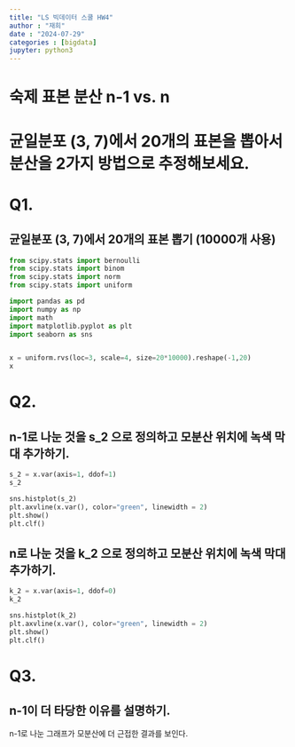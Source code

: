 ```yaml
---
title: "LS 빅데이터 스쿨 HW4"
author : "재희"
date : "2024-07-29"
categories : [bigdata]
jupyter: python3
---
```

# 숙제 표본 분산 n-1 vs. n
# 균일분포 (3, 7)에서 20개의 표본을 뽑아서 분산을 2가지 방법으로 추정해보세요.

# Q1.

## 균일분포 (3, 7)에서 20개의 표본 뽑기 (10000개 사용)
```python
from scipy.stats import bernoulli
from scipy.stats import binom
from scipy.stats import norm
from scipy.stats import uniform

import pandas as pd
import numpy as np
import math 
import matplotlib.pyplot as plt
import seaborn as sns


x = uniform.rvs(loc=3, scale=4, size=20*10000).reshape(-1,20)
x
```

# Q2. 

## n-1로 나눈 것을 s_2 으로 정의하고 모분산 위치에 녹색 막대 추가하기.
```python
s_2 = x.var(axis=1, ddof=1)
s_2

sns.histplot(s_2)
plt.axvline(x.var(), color="green", linewidth = 2)
plt.show()
plt.clf()

```
## n로 나눈 것을 k_2 으로 정의하고 모분산 위치에 녹색 막대 추가하기.
```python
k_2 = x.var(axis=1, ddof=0)
k_2

sns.histplot(k_2)
plt.axvline(x.var(), color="green", linewidth = 2)
plt.show()
plt.clf()
```
# Q3. 

## n-1이 더 타당한 이유를 설명하기.
n-1로 나눈 그래프가 모분산에 더 근접한 결과를 보인다. 
